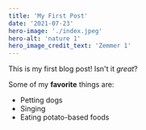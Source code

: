 ```yaml
---
title: 'My First Post'
date: '2021-07-23'
hero-image: './index.jpeg'
hero-alt: 'nature 1'
hero_image_credit_text: 'Zemmer 1'
---
```


This is my first blog post! Isn't it _great_?

Some of my **favorite** things are:

- Petting dogs
- Singing
- Eating potato-based foods

